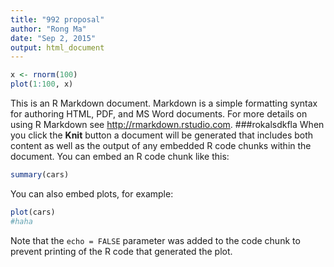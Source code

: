 ```yaml
---
title: "992 proposal"
author: "Rong Ma"
date: "Sep 2, 2015"
output: html_document
---
```


```r
x <- rnorm(100)
plot(1:100, x)
```


This is an R Markdown document. Markdown is a simple formatting syntax for authoring HTML, PDF, and MS Word documents. For more details on using R Markdown see <http://rmarkdown.rstudio.com>.
###rokalsdkfla
When you click the **Knit** button a document will be generated that includes both content as well as the output of any embedded R code chunks within the document. You can embed an R code chunk like this:

```r
summary(cars)
```

You can also embed plots, for example:

```r
plot(cars)
#haha
```

Note that the `echo = FALSE` parameter was added to the code chunk to prevent printing of the R code that generated the plot.
